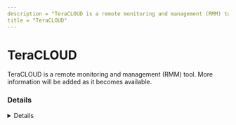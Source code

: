 ```yaml
---
description = "TeraCLOUD is a remote monitoring and management (RMM) tool. More information will be added as it becomes available."
title = "TeraCLOUD"
---
```




# TeraCLOUD

TeraCLOUD is a remote monitoring and management (RMM) tool. More information will be added as it becomes available.

### Details
<Details author={""}
         category={""}
         created={""}
         website={""}
         lastModified={""}
         privileges={""}
         free={ "" }
         verification={""}
/>

#### Installation Paths
<Card code={ ["c:\\*\\TeraCloud.Client*", "*\\TeraCloud.Client*", "*\\Livedrive-Setup.exe"] }/>





### Forensic Artifacts








### Detections
- Detects potential processes activity of TeraCLOUD RMM tool
  - [Sigma Rule](https://github.com/magicsword-io/LOLRMM/blob/main/detections/sigma/teracloud_processes_sigma.yml)


